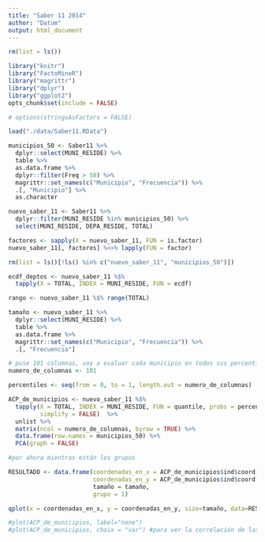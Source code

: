 ```yaml
---
title: "Saber 11 2014"
author: "Datum"
output: html_document
---
```


```r
rm(list = ls())

library("knitr")
library("FactoMineR")
library("magrittr")
library("dplyr")
library("ggplot2")
opts_chunk$set(include = FALSE)

# options(stringsAsFactors = FALSE)
```

```r
load("./data/Saber11.RData")
```

```r
municipios_50 <- Saber11 %>%
  dplyr::select(MUNI_RESIDE) %>%
  table %>%
  as.data.frame %>%
  dplyr::filter(Freq > 50) %>%
  magrittr::set_names(c("Municipio", "Frecuencia")) %>%
  .[, "Municipio"] %>%
  as.character

nuevo_saber_11 <- Saber11 %>%
  dplyr::filter(MUNI_RESIDE %in% municipios_50) %>%
  select(MUNI_RESIDE, DEPA_RESIDE, TOTAL)

factores <- sapply(X = nuevo_saber_11, FUN = is.factor)
nuevo_saber_11[, factores] %<>% lapply(FUN = factor)

rm(list = ls()[!ls() %in% c("nuevo_saber_11", "municipios_50")])
```

```r
ecdf_deptos <- nuevo_saber_11 %$%
  tapply(X = TOTAL, INDEX = MUNI_RESIDE, FUN = ecdf)

rango <- nuevo_saber_11 %$% range(TOTAL)
```

```r
tamaño <- nuevo_saber_11 %>%
  dplyr::select(MUNI_RESIDE) %>%
  table %>%
  as.data.frame %>%
  magrittr::set_names(c("Municipio", "Frecuencia")) %>%
  .[, "Frecuencia"]

# puse 101 columnas, voy a evaluar cada municipio en todos sus percentiles
numero_de_columnas <- 101

percentiles <- seq(from = 0, to = 1, length.out = numero_de_columnas)

ACP_de_municipios <- nuevo_saber_11 %$%
  tapply(X = TOTAL, INDEX = MUNI_RESIDE, FUN = quantile, probs = percentiles,
         simplify = FALSE)  %>%
  unlist %>%
  matrix(ncol = numero_de_columnas, byrow = TRUE) %>%
  data.frame(row.names = municipios_50) %>%
  PCA(graph = FALSE)

#por ahora mientras están los grupos

RESULTADO <- data.frame(coordenadas_en_x = ACP_de_municipios$ind$coord[,1],
                        coordenadas_en_y = ACP_de_municipios$ind$coord[,2],
                        tamaño = tamaño,
                        grupo = 1)

qplot(x = coordenadas_en_x, y = coordenadas_en_y, size=tamaño, data=RESULTADO)

#plot(ACP_de_municipios, label="none")
#plot(ACP_de_municipios, choix = "var") #para ver la correlación de las variables
```
